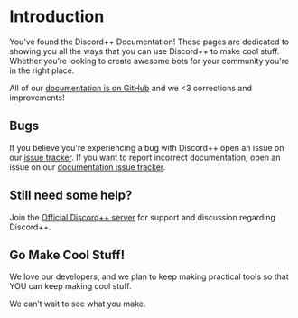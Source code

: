 # Introduction

You’ve found the Discord++ Documentation! These pages are dedicated to showing you all the ways that you can use Discord++ to make cool stuff. Whether you’re looking to create awesome bots for your community you're in the right place.

All of our [documentation is on GitHub](https://github.com/discordpp/discordpp.github.io) and we <3 corrections and improvements!

## Bugs

If you believe you're experiencing a bug with Discord++ open an issue on our [issue tracker](https://github.com/discordpp/discordpp/issues). If you want to report incorrect documentation, open an issue on our [documentation issue tracker](https://github.com/discordpp/discordpp.github.io/issues).

## Still need some help?

Join the [Official Discord++ server](https://discord.gg/VHAyrvspCx) for support and discussion regarding Discord++.

## Go Make Cool Stuff!

We love our developers, and we plan to keep making practical tools so that YOU can keep making cool stuff.

We can’t wait to see what you make.
